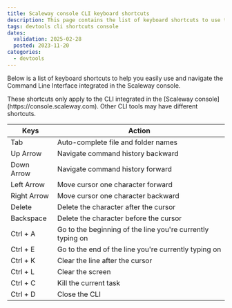 ```yaml
---
title: Scaleway console CLI keyboard shortcuts
description: This page contains the list of keyboard shortcuts to use the Scaleway console CLI
tags: devtools cli shortcuts console
dates:
  validation: 2025-02-28
  posted: 2023-11-20
categories:
  - devtools
---
```


Below is a list of keyboard shortcuts to help you easily use and navigate the Command Line Interface integrated in the Scaleway console.

<Message type="note">
These shortcuts only apply to the CLI integrated in the [Scaleway console](https://console.scaleway.com). Other CLI tools may have different shortcuts.
</Message>

|Keys             | Action                                                     |
|-----------------|------------------------------------------------------------|
| Tab             | Auto-complete file and folder names                        |
| Up Arrow        | Navigate command history backward                          |
| Down Arrow      | Navigate command history forward                           |
| Left Arrow      | Move cursor one character forward                          |
| Right Arrow     | Move cursor one character backward                         |
| Delete          | Delete the character after the cursor                      |
| Backspace       | Delete the character before the cursor                     |
| Ctrl + A        | Go to the beginning of the line you're currently typing on |
| Ctrl + E        | Go to the end of the line you're currently typing on       |
| Ctrl + K        | Clear the line after the cursor                            |
| Ctrl + L        | Clear the screen                                           |
| Ctrl + C        | Kill the current task                                      |
| Ctrl + D        | Close the CLI                                              |

